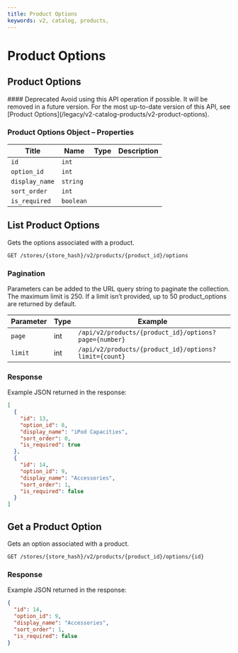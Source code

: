 ```yaml
---
title: Product Options
keywords: v2, catalog, products, 
---
```


# Product Options

## Product Options 

<Callout type="warning">
  #### Deprecated
  Avoid using this API operation if possible. It will be removed in a future version.
  For the most up-to-date version of this API, see [Product Options](/legacy/v2-catalog-products/v2-product-options).
</Callout>

### Product Options Object – Properties 

| Title | Name | Type | Description |
|-|-|-|-|
| `id` | `int` |
| `option_id` | `int` |
| `display_name` | `string` |
| `sort_order` | `int` |
| `is_required` | `boolean` |

## List Product Options

Gets the options associated with a product.

`GET /stores/{store_hash}/v2/products/{product_id}/options`

### Pagination

Parameters can be added to the URL query string to paginate the collection. The maximum limit is 250\. If a limit isn’t provided, up to 50 product_options are returned by default.

| Parameter | Type | Example |
|-|-|-|
| `page` | int | `/api/v2/products/{product_id}/options?page={number}` |
| `limit` | int | `/api/v2/products/{product_id}/options?limit={count}` |

### Response

Example JSON returned in the response:

```json showLineNumbers copy
[
  {
    "id": 13,
    "option_id": 8,
    "display_name": "iPod Capacities",
    "sort_order": 0,
    "is_required": true
  },
  {
    "id": 14,
    "option_id": 9,
    "display_name": "Accessories",
    "sort_order": 1,
    "is_required": false
  }
]
```

## Get a Product Option

Gets an option associated with a product.

`GET /stores/{store_hash}/v2/products/{product_id}/options/{id}`

### Response

Example JSON returned in the response:

```json showLineNumbers copy
{
  "id": 14,
  "option_id": 9,
  "display_name": "Accessories",
  "sort_order": 1,
  "is_required": false
}
```
